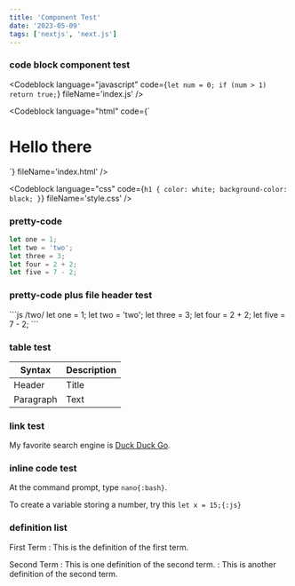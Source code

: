 ```yaml
---
title: 'Component Test'
date: '2023-05-09'
tags: ['nextjs', 'next.js']
---
```


### code block component test

<Codeblock language="javascript" code={`let num = 0;
if (num > 1) return true;`} fileName='index.js' />

<Codeblock language="html" code={`<div>
  <h1>Hello there</h1>
</div>`} fileName='index.html' />

<Codeblock language="css" code={`h1 {
  color: white;
  background-color: black;
}`} fileName='style.css' />

### pretty-code
```js /two/
let one = 1;
let two = 'two';
let three = 3;
let four = 2 + 2;
let five = 7 - 2;
```
### pretty-code plus file header test
<CodeblockAlt fileName='testing.js'>
```js /two/
let one = 1;
let two = 'two';
let three = 3;
let four = 2 + 2;
let five = 7 - 2;
```
</CodeblockAlt>

### table test

| Syntax | Description |
| --- | ----------- |
| Header | Title |
| Paragraph | Text |

### link test

My favorite search engine is [Duck Duck Go](https://duckduckgo.com "The best search engine for privacy").

### inline code test

At the command prompt, type `nano{:bash}`.

To create a variable storing a number, try this `let x = 15;{:js}`

### definition list

First Term
: This is the definition of the first term.

Second Term
: This is one definition of the second term.
: This is another definition of the second term.